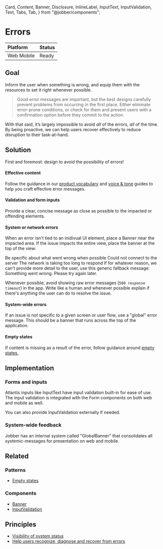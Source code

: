   Card,
  Content,
  Banner,
  Disclosure,
  InlineLabel,
  InputText,
  InputValidation,
  Text,
  Tabs,
  Tab,
} from "@jobber/components";

<Meta title="Patterns/Interaction" />

# Errors

| **Platform**                                                     | **Status**                                     |
| :--------------------------------------------------------------- | :--------------------------------------------- |
| <InlineLabel>Web</InlineLabel> <InlineLabel>Mobile</InlineLabel> | <InlineLabel color="green">Ready</InlineLabel> |

## Goal

Inform the user when something is wrong, and equip them with the resources to
set it right whenever possible.

> Good error messages are important, but the best designs carefully prevent
> problems from occurring in the first place. Either eliminate error-prone
> conditions, or check for them and present users with a confirmation option
> before they commit to the action.

With that said, it’s largely impossible to avoid _all_ of the errors, _all_ of
the time. By being proactive, we can help users recover effectively to reduce
disruption to their task-at-hand.

## Solution

First and foremost: design to avoid the possibility of errors!

#### Effective content

Follow the guidance in our [product vocabulary](../content/product-vocabulary)
and [voice & tone](../content/voice-and-tone) guides to help you craft effective
error messages.

#### Validation and form inputs

Provide a clear, concise message as close as possible to the impacted or
offending elements.

<Canvas>
  <InputText invalid placeholder="First name" />
  <InputValidation message="First name is required" />
</Canvas>

#### System or network errors

When an error isn't tied to an inidivual UI element, place a Banner near the
impacted area. If the issue impacts the entire view, place the banner at the top
of the view.

<Canvas>
  <Content>
    <Text>Be specific about what went wrong when possible</Text>
    <Banner type="error">
      <Text>Could not connect to the server</Text>
    </Banner>
    <Banner type="error">
      <Text>The network is taking too long to respond</Text>
    </Banner>
    <Text>
      If for whatever reason, we can't provide more detail to the user, use this
      generic fallback message:
    </Text>
    <Banner type="error">
      <Text>Something went wrong. Please try again later.</Text>
    </Banner>
  </Content>
</Canvas>

Whenever possible, avoid showing raw error messages (`500 response timeout`) in
the app. Write like a human and whenever possible explain if there's anything
the user can do to resolve the issue.

#### System-wide errors

If an issue is not specific to a given screen or user flow, use a "global" error
message. This should be a banner that runs across the top of the application.

<Figma url="https://www.figma.com/design/HXWXusJPZLmaJNGlKEpiyhXW/Product%2FBase?m=auto&node-id=21651-16&t=Xj6lgTxoUsgsDwGR-1" />

#### Empty states

If content is missing as a result of the error, follow guidance around
[empty states.](../patterns/empty-states)

## Implementation

### Forms and inputs

Atlantis inputs like InputText have input validation built-in for ease of use.
The input validation is integrated with the Form components on both web and
mobile as well.

You can also provide InputValidation externally if needed.

### System-wide feedback

Jobber has an internal system called "GlobalBanner" that consolidates all
systemic-messages for presentation on web and mobile.

## Related

### Patterns

- [Empty states](../patterns/empty-states)

### Components

- [Banner](../components/Banner)
- [InputValidation](../components/InputValidation)

## Principles

- [Visibility of system status](https://www.nngroup.com/articles/visibility-system-status/)
- [Help users recognize, diagnose and recover from errors](https://www.nngroup.com/articles/ten-usability-heuristics/#toc-9-help-users-recognize-diagnose-and-recover-from-errors-9)
